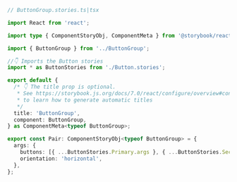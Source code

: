 ```ts
// ButtonGroup.stories.ts|tsx

import React from 'react';

import type { ComponentStoryObj, ComponentMeta } from '@storybook/react';

import { ButtonGroup } from '../ButtonGroup';

//👇 Imports the Button stories
import * as ButtonStories from './Button.stories';

export default {
  /* 👇 The title prop is optional.
   * See https://storybook.js.org/docs/7.0/react/configure/overview#configure-story-loading
   * to learn how to generate automatic titles
   */
  title: 'ButtonGroup',
  component: ButtonGroup,
} as ComponentMeta<typeof ButtonGroup>;

export const Pair: ComponentStoryObj<typeof ButtonGroup> = {
  args: {
    buttons: [{ ...ButtonStories.Primary.args }, { ...ButtonStories.Secondary.args }],
    orientation: 'horizontal',
  },
};
```